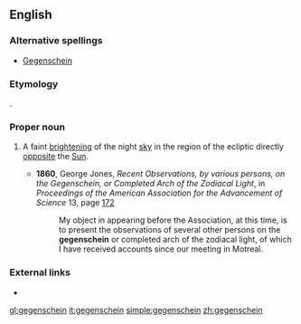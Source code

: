 ==English==

===Alternative spellings===
*[[Gegenschein]]

===Etymology===
{{G.}} {{term|Gegenschein||[[counter]]-[[shine]]}}.

===Proper noun===
{{en-proper noun}}

# {{astronomy}} A faint [[bright]]ening of the night [[sky]] in the region of the ecliptic directly [[opposite]] the [[Sun]].
#*'''1860''', George Jones, ''Recent Observations, by various persons, on the Gegenschein, or Completed Arch of the Zodiacal Light'', in ''Proceedings of the American Association for the Advancement of Science'' 13, page [http://books.google.com/books?id=czgLAAAAYAAJ&pg=PA172&dq=gegenschein&as_brr=3 172]
#*:My object in appearing before the Association, at this time, is to present the observations of several other persons on the '''gegenschein''' or completed arch of the zodiacal light, of which I have received accounts since our meeting in Motreal.

===External links===
*{{pedia}}

[[gl:gegenschein]]
[[it:gegenschein]]
[[simple:gegenschein]]
[[zh:gegenschein]]